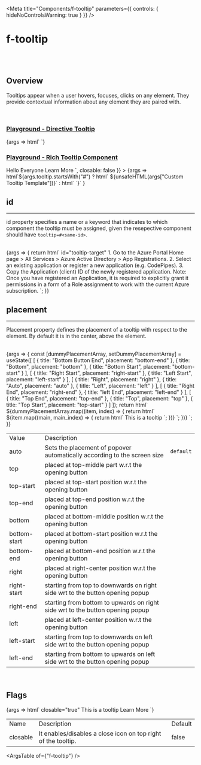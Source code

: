 
<Meta
	title="Components/f-tooltip"
	parameters={{
		controls: { hideNoControlsWarning: true }
	}}
/>

# f-tooltip

<br />
<br />

## Overview

<f-divider></f-divider>

Tooltips appear when a user hovers, focuses, clicks on any element. They provide contextual information about any element they are paired with.

<br />

### [Playground - Directive Tooltip](/story/components-f-tooltip--playground-directive-tooltip)

<Canvas>
	<Story
		name="Playground - Directive Tooltip"
		argTypes={{
			tooltip: {
				content: "text"
			}
		}}
		args={{
			tooltip: "This is a tooltip!"
		}}
	>
		{args => html`<f-div padding="large" height="200px" align="middle-center" gap="auto">
			<f-icon source="i-question-filled" size="medium" .tooltip=${args.tooltip} clickable></f-icon>
			<f-button label="Submit" .tooltip=${args.tooltip}></f-button>
			<f-tag label="Environment" .tooltip=${args.tooltip}></f-tag>
			<f-icon-button icon="i-plus" .tooltip=${args.tooltip}></f-icon-button>
			<f-counter size="large" label="88" .tooltip=${args.tooltip}></f-counter>
			<f-pictogram size="large" source="i-app" .tooltip=${args.tooltip}></f-pictogram>
		</f-div>`}
	</Story>
</Canvas>

<br />

### [Playground - Rich Tooltip Component](/story/components-f-tooltip--playground-rich-tooltip-component)

<Canvas>
	<Story
		name="Playground - Rich Tooltip Component"
		argTypes={{
			placement: {
				control: "select",
				options: [
					"auto",
					"top-start",
					"top",
					"top-end",
					"bottom-start",
					"bottom",
					"bottom-end",
					"right-start",
					"right",
					"right-end",
					"left-start",
					"left",
					"left-end"
				]
			},
			["Custom Tooltip Template"]: {
				control: "text"
			},
			tooltip: {
				control: "text"
			},
			closable: { control: "boolean" }
		}}
		args={{
			tooltip: "#tooltipTarget",
			placement: "auto",
			["Custom Tooltip Template"]: `
          <f-div direction="column" width="hug-content">
            <f-text variant="para" size="small"> Hello Everyone </f-text>
            <f-text variant="para" size="small" state="primary"> Learn More </f-text>
          </f-div>`,
			closable: false
		}}
	>
		{args =>
			html`${args.tooltip.startsWith("#")
				? html`<f-div padding="large" height="200px" align="middle-center" gap="large">
							<f-icon-button icon="i-plus" .tooltip=${args.tooltip}></f-icon-button>
							<f-button label="Submit" .tooltip=${args.tooltip}></f-button>
						</f-div>
						<f-tooltip .placement=${args.placement} id="tooltipTarget" ?closable=${args.closable}
							>${unsafeHTML(args["Custom Tooltip Template"])}</f-tooltip
						>`
				: html`<f-div padding="large" height="200px" align="middle-center" gap="large">
						<f-icon-button icon="i-plus" .tooltip=${args.tooltip}></f-icon-button>
						<f-button label="Submit" .tooltip=${args.tooltip}></f-button>
				  </f-div>`}`
		}
	</Story>
</Canvas>

<br />

## id

<hr />

id property specifies a name or a keyword that indicates to which component the tooltip must be assigned, given the resepective component should have `tooltip=#<same-id>`.

<br />

<Canvas>
	<Story name="id">
		{args => {
			return html`
				<f-div gap="large" padding="x-large" direction="column">
					<f-div height="hug-content" padding="none">
						<f-text variant="para" size="large" weight="medium">id="tooltip-target"</f-text>
					</f-div>
					<f-div padding="none" direction="row" gap="x-large" overflow="hidden">
						<f-icon-button icon="i-plus" tooltip="#tooltip-target"></f-icon-button>
					</f-div>
					<f-tooltip id="tooltip-target">
						<f-div width="350px" gap="medium" direction="column" overflow="visible">
							<f-text size="small" inline data-qa-azure-cred-field-clientId-tooltip
								>1. Go to the
								<f-text size="small" weight="bold" inline>
									Azure Portal Home page > All Services > Azure Active Directory > App
									Registrations.
								</f-text>
							</f-text>
							<f-text size="small"
								>2. Select an existing application or register a new application (e.g.
								CodePipes).</f-text
							>
							<f-text size="small"
								>3. Copy the Application (client) ID of the newly registered application.</f-text
							>
							<f-text size="small">
								<f-text size="small" inline weight="bold">Note: </f-text> Once you have registered
								an Application, it is required to explicitly grant it permissions in a form of a
								Role assignment to work with the current Azure subscription.
							</f-text>
						</f-div>
					</f-tooltip>
				</f-div>
			`;
		}}
	</Story>
</Canvas>

<br />

## placement

<hr />

Placement property defines the placement of a tooltip with respect to the element. By default it is in the center, above the element.

<br />

<Canvas>
	<Story
		name="placement"
		parameters={{
			docs: {
				inlineStories: false,
				iframeHeight: 350
			}
		}}
	>
		{args => {
			const [dummyPlacementArray, setDummyPlacementArray] = useState([
				[
					{ title: "Bottom Button End", placement: "bottom-end" },
					{ title: "Bottom", placement: "bottom" },
					{ title: "Bottom Start", placement: "bottom-start" }
				],
				[
					{ title: "Right Start", placement: "right-start" },
					{ title: "Left Start", placement: "left-start" }
				],
				[
					{ title: "Right", placement: "right" },
					{ title: "Auto", placement: "auto" },
					{ title: "Left", placement: "left" }
				],
				[
					{ title: "Right End", placement: "right-end" },
					{ title: "left End", placement: "left-end" }
				],
				[
					{ title: "Top End", placement: "top-end" },
					{ title: "Top", placement: "top" },
					{ title: "Top Start", placement: "top-start" }
				]
			]);
			return html`
				<f-div height="hug-content" gap="large" direction="column">
					${dummyPlacementArray.map((item, index) => {
						return html`
							<f-div height="hug-content" gap="auto" direction="row">
								${item.map((main, main_index) => {
									return html`
										<f-tooltip placement=${main.placement} id=${main.placement}>
											<f-text variant="para" size="small" id="tooltip-text">
												This is a tooltip
											</f-text></f-tooltip
										>
										<f-button tooltip=${`#${main.placement}`} label=${main.title}> </f-button>
									`;
								})}
							</f-div>
						`;
					})}
				</f-div>
			`;
		}}
	</Story>
</Canvas>

<table class="custom-table">
	<tbody>
		<tr>
			<td>Value</td>
			<td>Description</td>
			<td></td>
		</tr>
		<tr>
			<td>auto</td>
			<td>Sets the placement of popover automatically according to the screen size</td>
			<td>
				<code>default</code>
			</td>
		</tr>
		<tr>
			<td>top</td>
			<td>placed at top-middle part w.r.t the opening button</td>
			<td></td>
		</tr>
		<tr>
			<td>top-start</td>
			<td>placed at top-start position w.r.t the opening button</td>
			<td></td>
		</tr>
		<tr>
			<td>top-end</td>
			<td>placed at top-end position w.r.t the opening button</td>
			<td></td>
		</tr>
		<tr>
			<td>bottom</td>
			<td>placed at bottom-middle position w.r.t the opening button</td>
			<td></td>
		</tr>
		<tr>
			<td>bottom-start</td>
			<td>placed at bottom-start position w.r.t the opening button</td>
			<td></td>
		</tr>
		<tr>
			<td>bottom-end</td>
			<td>placed at bottom-end position w.r.t the opening button</td>
			<td></td>
		</tr>
		<tr>
			<td>right</td>
			<td>placed at right-center position w.r.t the opening button</td>
			<td></td>
		</tr>
		<tr>
			<td>right-start</td>
			<td>starting from top to downwards on right side wrt to the button opening popup</td>
			<td></td>
		</tr>
		<tr>
			<td>right-end</td>
			<td>starting from bottom to upwards on right side wrt to the button opening popup</td>
			<td></td>
		</tr>
		<tr>
			<td>left</td>
			<td>placed at left-center position w.r.t the opening button</td>
			<td></td>
		</tr>
		<tr>
			<td>left-start</td>
			<td>starting from top to downwards on left side wrt to the button opening popup</td>
			<td></td>
		</tr>
		<tr>
			<td>left-end</td>
			<td>starting from bottom to upwards on left side wrt to the button opening popup</td>
			<td></td>
		</tr>
	</tbody>
</table>

<br />

## Flags

<f-divider></f-divider>

<Canvas>
	<Story name="Flags">
		{args => html`<f-div gap="large" padding="x-large" direction="column">
			<f-div height="hug-content" padding="none">
				<f-text variant="para" size="large" weight="medium">closable="true"</f-text>
			</f-div>
			<f-div padding="none" direction="row" gap="x-large" overflow="hidden">
				<f-button label="Closable Tooltip" tooltip="#tooltipTarget2"></f-button>
			</f-div>
			<f-tooltip id="tooltipTarget2" ?closable=${true}
				><f-div direction="column" width="hug-content">
					<f-text variant="para" size="small"> This is a tooltip </f-text>
					<f-text variant="para" size="small" state="primary"> Learn More </f-text>
				</f-div></f-tooltip
			>
		</f-div>`}
	</Story>
</Canvas>

<table class="custom-table">
	<tbody>
		<tr>
			<td>Name</td>
			<td>Description</td>
			<td>Default</td>
		</tr>
		<tr>
			<td>closable</td>
			<td>It enables/disables a close icon on top right of the tooltip.</td>
			<td>false</td>
		</tr>
	</tbody>
</table>

<ArgsTable of={"f-tooltip"} />
